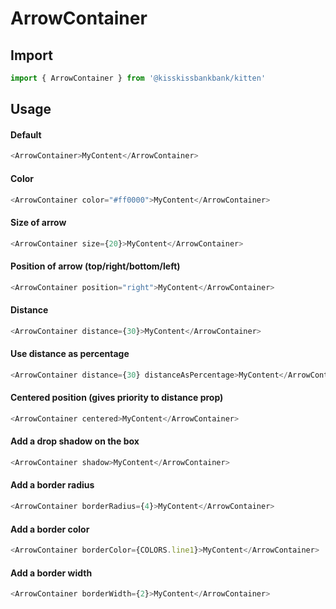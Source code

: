 
<Meta title="Molecules/Boxes/ArrowContainer" component={ArrowContainer} />

# ArrowContainer

<Canvas>
  <Story name="Example" story={stories.Default} />
</Canvas>

## Import

```js
import { ArrowContainer } from '@kisskissbankbank/kitten'
```

## Usage

#### Default

```js
<ArrowContainer>MyContent</ArrowContainer>
```

#### Color

```js
<ArrowContainer color="#ff0000">MyContent</ArrowContainer>
```

#### Size of arrow

```js
<ArrowContainer size={20}>MyContent</ArrowContainer>
```

#### Position of arrow (top/right/bottom/left)

```js
<ArrowContainer position="right">MyContent</ArrowContainer>
```

#### Distance

```js
<ArrowContainer distance={30}>MyContent</ArrowContainer>
```

#### Use distance as percentage

```js
<ArrowContainer distance={30} distanceAsPercentage>MyContent</ArrowContainer>
```

#### Centered position (gives priority to distance prop)

```js
<ArrowContainer centered>MyContent</ArrowContainer>
```

#### Add a drop shadow on the box

```js
<ArrowContainer shadow>MyContent</ArrowContainer>
```

#### Add a border radius

```js
<ArrowContainer borderRadius={4}>MyContent</ArrowContainer>
```

#### Add a border color

```js
<ArrowContainer borderColor={COLORS.line1}>MyContent</ArrowContainer>
```

#### Add a border width

```js
<ArrowContainer borderWidth={2}>MyContent</ArrowContainer>
```
